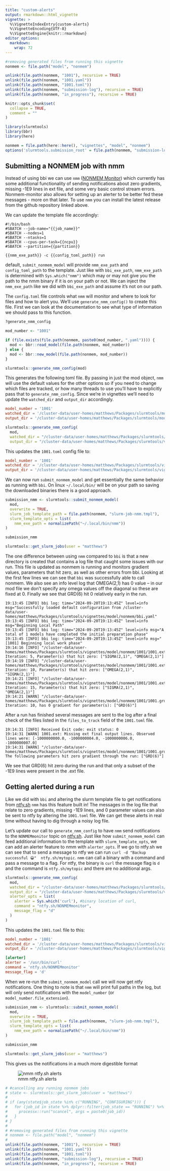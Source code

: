 ```yaml
---
title: "custom-alerts"
output: rmarkdown::html_vignette
vignette: >
  %\VignetteIndexEntry{custom-alerts}
  %\VignetteEncoding{UTF-8}
  %\VignetteEngine{knitr::rmarkdown}
editor_options: 
  markdown: 
    wrap: 72
---
```


```r
#removing generated files from running this vignette
nonmem <- file.path("model", "nonmem")

unlink(file.path(nonmem, "1001"), recursive = TRUE)
unlink(file.path(nonmem, "1001.yaml"))
unlink(file.path(nonmem, "1001.toml"))
unlink(file.path(nonmem, "submission-log"), recursive = TRUE) 
unlink(file.path(nonmem, "in_progress"), recursive = TRUE)
```

```r
knitr::opts_chunk$set(
  collapse = TRUE,
  comment = ""
)
```

```r
library(slurmtools)
library(bbr)
library(here)

nonmem = file.path(here::here(), "vignettes", "model", "nonmem")
options('slurmtools.submission_root' = file.path(nonmem, "submission-log"))
```

## Submitting a NONMEM job with nmm

Instead of using bbi we can use `nmm` ([NONMEM
Monitor](https://github.com/A2-ai/nonmem-monitor)) which currently has
some additional functionality of sending notifications about zero
gradients, missing -1E9 lines in ext file, and some very basic control
stream errors. Nonmem-monitor also allows for setting up an alerter to
be better fed these messages - more on that later. To use `nmm` you can
install the latest release from the github repository linked above.

We can update the template file accordingly:

``` slurm-job-nmm.tmpl
#!/bin/bash 
#SBATCH --job-name="{{job_name}}" 
#SBATCH --nodes=1 
#SBATCH --ntasks=1
#SBATCH --cpus-per-task={{ncpu}} 
#SBATCH --partition={{partition}}

{{nmm_exe_path}} -c {{config_toml_path}} run
```

default, `submit_nonmem_model` will provide `nmm_exe_path` and
`config_toml_path` to the template. Just like with `bbi_exe_path`,
`nmm_exe_path` is determined with `Sys.which("nmm")` which may or may
not give you the path to the nmm binary if it is on your path or not. We
can inject the `nmm_exe_path` like we did with `bbi_exe_path` and assume
it's not on our path.

The `config.toml` file controls what `nmm` will monitor and where to
look for files and how to alert you. We'll use `generate_nmm_config()`
to create this file. First we can look at the documentation to see what
type of information we should pass to this function.

```r
?generate_nmm_config
```

```r
mod_number <- "1001"

if (file.exists(file.path(nonmem, paste0(mod_number, ".yaml")))) {
  mod <- bbr::read_model(file.path(nonmem, mod_number))
} else {
  mod <- bbr::new_model(file.path(nonmem, mod_number))
}
```

```r
slurmtools::generate_nmm_config(mod)
```

This generates the following toml file. By passing in just the mod
object, `nmm` will use the default values for the other options so if
you need to change which files are tracked, or how many threads to use
you'll have to explicitly pass that to `generate_nmm_config`. Since
we're in vignettes we'll need to update the `watched_dir` and
`output_dir` accordingly.

``` 1001.toml
model_number = '1001'
watched_dir = '/cluster-data/user-homes/matthews/Packages/slurmtools/model/nonmem'
output_dir = '/cluster-data/user-homes/matthews/Packages/slurmtools/model/nonmem/in_progress'
```

```r
slurmtools::generate_nmm_config( 
  mod, 
  watched_dir = "/cluster-data/user-homes/matthews/Packages/slurmtools/vignettes/model/nonmem",
  output_dir = "/cluster-data/user-homes/matthews/Packages/slurmtools/vignettes/model/nonmem/in_progress")
```

This updates the `1001.toml` config file to:

``` 1001.toml
model_number = '1001'
watched_dir = '/cluster-data/user-homes/matthews/Packages/slurmtools/vignettes/model/nonmem'
output_dir = '/cluster-data/user-homes/matthews/Packages/slurmtools/vignettes/model/nonmem/in_progress'
```

We can now run `submit_nonmem_model` and get essentially the same
behavior as running with `bbi`. On linux `~/.local/bin/` will be on your
path so saving the downloaded binaries there is a good approach.

```r
submission_nmm <- slurmtools::submit_nonmem_model( 
  mod, 
  overwrite = TRUE,
  slurm_job_template_path = file.path(nonmem, "slurm-job-nmm.tmpl"),
  slurm_template_opts = list(
    nmm_exe_path = normalizePath("~/.local/bin/nmm"))
)

submission_nmm
```

```r
slurmtools::get_slurm_jobs(user = "matthews")
```

The one difference between using `nmm` compared to `bbi` is that a new
directory is created that contains a log file that caught some issues
with our run. This file is updated as nonmem is running and monitors
gradient values, parameters that hit zero, as well as other errors from
bbi. Looking at the first few lines we can see that `bbi` was
successfully able to call nonmem. We also see an info level log that
OMEGA(2,1) has 0 value – in our mod file we don't specify any omega
values off the diagonal so these are fixed at 0. Finally we see that
GRD(6) hit 0 relatively early in the run.

``` vignettes/model/nonmem/in_progress/1001/modeling_run_20240827201226.log
19:13:45 [INFO] bbi log: time="2024-09-20T19:13:45Z" level=info msg="Successfully loaded default configuration from /cluster-data/user-homes/matthews/Packages/slurmtools/vignettes/model/nonmem/bbi.yaml"
19:13:45 [INFO] bbi log: time="2024-09-20T19:13:45Z" level=info msg="Beginning Local Path"
19:13:45 [INFO] bbi log: time="2024-09-20T19:13:45Z" level=info msg="A total of 1 models have completed the initial preparation phase"
19:13:45 [INFO] bbi log: time="2024-09-20T19:13:45Z" level=info msg="[1001] Beginning local work phase"
19:14:16 [INFO] "/cluster-data/user-homes/matthews/Packages/slurmtools/vignettes/model/nonmem/1001/1001.ext": Iteration: 5, Parameter(s) that hit zero: ["SIGMA(2,1)", "OMEGA(2,1)"]
19:14:19 [INFO] "/cluster-data/user-homes/matthews/Packages/slurmtools/vignettes/model/nonmem/1001/1001.ext": Iteration: 10, Parameter(s) that hit zero: ["OMEGA(2,1)", "SIGMA(2,1)"]
19:14:21 [INFO] "/cluster-data/user-homes/matthews/Packages/slurmtools/vignettes/model/nonmem/1001/1001.ext": Iteration: 15, Parameter(s) that hit zero: ["SIGMA(2,1)", "OMEGA(2,1)"]
19:14:21 [WARN] "/cluster-data/user-homes/matthews/Packages/slurmtools/vignettes/model/nonmem/1001/1001.grd" Iteration: 10, has 0 gradient for parameter(s): ["GRD(6)"] 
```

After a run has finished several messages are sent to the log after a
final check of the files listed in the `files_to_track` field of the
`1001.toml` file.

``` vignettes/model/nonmem/in_progress/1001/modeling_run_20240827201226.log
19:14:31 [INFO] Received Exit code: exit status: 0
19:14:31 [WARN] 1001.ext: Missing ext final output lines. Observed lines were: [-1000000000.0, -1000000004.0, -1000000006.0, -1000000007.0]
19:14:31 [WARN] "/cluster-data/user-homes/matthews/Packages/slurmtools/vignettes/model/nonmem/1001/1001.grd": The following parameters hit zero gradient through the run: ["GRD(6)"]
```

We see that GRD(6) hit zero during the run and that only a subset of the
-1E9 lines were present in the .ext file.

## Getting alerted during a run

Like we did with `bbi` and altering the slurm template file to get
notifications from [ntfy.sh](ntfy.sh) `nmm` has this feature built in!
The messages in the log file that relate to zero gradients, missing -1E9
lines, and 0 parameter values can also be sent to ntfy by altering the
`1001.toml` file. We can get these alerts in real time without having to
dig through a noisy log file.

Let's update our call to `generate_nmm_config` to have `nmm` send
notifications to the `NONMEMmonitor` topic on [ntfy.sh](ntfy.sh). Just
like how `submit_nonmem_model` can feed additional information to the
template with `slurm_template_opts`, we can add an alerter feature to
nmm with `alerter_opts`. If we go to ntfy.sh we can see that to send a
message to ntfy we can run
`curl -d "Backup successful 😀"  ntfy.sh/mytopic`. `nmm` can call a
binary with a command and pass a message to a flag. For ntfy, the binary
is `curl` the message flag is `d` and the command is `ntfy.sh/mytopic`
and there are no additional args.

```r
slurmtools::generate_nmm_config( 
  mod, 
  watched_dir = "/cluster-data/user-homes/matthews/Packages/slurmtools/vignettes/model/nonmem",
  output_dir = "/cluster-data/user-homes/matthews/Packages/slurmtools/vignettes/model/nonmem/in_progress",
  alerter_opts = list(
    alerter = Sys.which('curl'), #binary location of curl,
    command = "ntfy.sh/NONMEMmonitor",
    message_flag = "d"
  )
)
```

This updates the `1001.toml` file to this:

``` 1001.toml
model_number = '1001'
watched_dir = '/cluster-data/user-homes/matthews/Packages/slurmtools/vignettes/model/nonmem'
output_dir = '/cluster-data/user-homes/matthews/Packages/slurmtools/vignettes/model/nonmem/in_progress'

[alerter]
alerter = '/usr/bin/curl'
command = 'ntfy.sh/NONMEMmonitor'
message_flag = 'd'
```

When we re-run the `submit_nonmem_model` call we will now get ntfy
notifications. One thing to note is that `nmm` will print full paths in
the log, but will only send notifications with the `model_number` (or
`model_number.file_extension`).

```r
submission_nmm <- slurmtools::submit_nonmem_model( 
  mod, 
  overwrite = TRUE,
  slurm_job_template_path = file.path(nonmem, "slurm-job-nmm.tmpl"),
  slurm_template_opts = list(
    nmm_exe_path = normalizePath("~/.local/bin/nmm"))
)

submission_nmm
```

```r
slurmtools::get_slurm_jobs(user = "matthews")
```

This gives us the notifications in a much more digestible format

![nmm ntfy.sh alerts](data/images/nmm_ntfy_alerts.png)

```r
# #cancelling any running nonmem jobs
# state <- slurmtools::get_slurm_jobs(user = "matthews")
# 
# if (any(state$job_state %in% c("RUNNING", "CONFIGURING"))) {
#   for (job_id in state %>% dplyr::filter(job_state == "RUNNING") %>% dplyr::pull("job_id")) {
#     processx::run("scancel", args = paste0(job_id))
#   }
# }
# 
# #removing generated files from running this vignette
# nonmem <- file.path("model", "nonmem")
# 
unlink(file.path(nonmem, "1001"), recursive = TRUE)
unlink(file.path(nonmem, "1001.yaml"))
unlink(file.path(nonmem, "1001.toml"))
unlink(file.path(nonmem, "submission-log"), recursive = TRUE)
unlink(file.path(nonmem, "in_progress"), recursive = TRUE)
```
